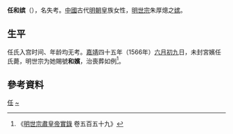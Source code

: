 {{東亞女性歷史人物
|名稱 =和嬪任氏
|身份 =明朝妃嫔
|位號=宫御→嬪
|徽號=和
|逝世年=1566年
|墳墓=北京金山
|夫=[[嘉靖帝|嘉靖帝]]
}}
'''任和嫔'''（{{bd|16世纪|？|1566年||catIdx=R}}），名失考。[[中國|中國]]古代[[明朝|明朝]]皇族女性，[[明世宗|明世宗]]朱厚熜之[[嫔|嫔]]。

==生平==
任氏入宫时间、年龄均无考。[[嘉靖|嘉靖]]四十五年（1566年）[[六月初九|六月初九]]日，未封宮嬪任氏薨，明世宗为她賜號'''和嬪'''，治喪葬如例<ref>《[[明實錄|明世宗肅皇帝實錄]] 卷五百五十九》</ref>。

== 參考資料 ==
{{reflist}}

{{明世宗皇室}}

[[Category:明世宗嫔|任]]
[[Category:任姓|~]]